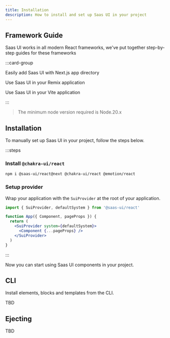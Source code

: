 ```yaml
---
title: Installation
description: How to install and set up Saas UI in your project
---
```


## Framework Guide

Saas UI works in all modern React frameworks, we've put together step-by-step
guides for these frameworks

:::card-group

<Card title="Next.js" href="/docs/get-started/frameworks/next-app" icon="nextjs">

Easily add Saas UI with Next.js app directory

</Card>

<Card title="Remix" href="/docs/get-started/frameworks/remix" icon="remix">

Use Saas UI in your Remix application

</Card>

<Card title="Vite" href="/docs/get-started/frameworks/vite" icon="vite">

Use Saas UI in your Vite application

</Card>

:::

> The minimum node version required is Node.20.x

## Installation

To manually set up Saas UI in your project, follow the steps below.

:::steps

### Install `@chakra-ui/react`

```bash
npm i @saas-ui/react@next @chakra-ui/react @emotion/react
```

### Setup provider

Wrap your application with the `SuiProvider` at the root of your application.

```jsx
import { SuiProvider, defaultSystem } from '@saas-ui/react'

function App({ Component, pageProps }) {
  return (
    <SuiProvider system={defaultSystem}>
      <Component {...pageProps} />
    </SuiProvider>
  )
}
```

:::

Now you can start using Saas UI components in your project.

## CLI

Install elements, blocks and templates from the CLI.

TBD

## Ejecting

TBD
